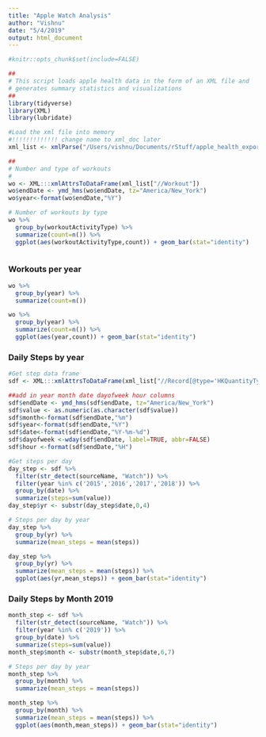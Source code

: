 ```yaml
---
title: "Apple Watch Analysis"
author: "Vishnu"
date: "5/4/2019"
output: html_document
---
```


```r
#knitr::opts_chunk$set(include=FALSE)

##
# This script loads apple health data in the form of an XML file and 
# generates summary statistics and visualizations
##
library(tidyverse)
library(XML)
library(lubridate)

#Load the xml file into memory 
#!!!!!!!!!!!!! change name to xml_doc later
xml_list <- xmlParse("/Users/vishnu/Documents/rStuff/apple_health_export/export.xml")

##
# Number and type of workouts
#
wo <- XML:::xmlAttrsToDataFrame(xml_list["//Workout"])
wo$endDate <- ymd_hms(wo$endDate, tz="America/New_York")
wo$year<-format(wo$endDate,"%Y")

# Number of workouts by type
wo %>% 
  group_by(workoutActivityType) %>%
  summarize(count=n()) %>%
  ggplot(aes(workoutActivityType,count)) + geom_bar(stat="identity")



```



### Workouts per year

```r
wo %>% 
  group_by(year) %>%
  summarize(count=n())

wo %>% 
  group_by(year) %>%
  summarize(count=n()) %>%
  ggplot(aes(year,count)) + geom_bar(stat="identity")

```

### Daily Steps by year
```r

#Get step data frame
sdf <- XML:::xmlAttrsToDataFrame(xml_list["//Record[@type='HKQuantityTypeIdentifierStepCount']"])

##add in year month date dayofweek hour columns
sdf$endDate <- ymd_hms(sdf$endDate, tz="America/New_York")
sdf$value <- as.numeric(as.character(sdf$value))
sdf$month<-format(sdf$endDate,"%m")
sdf$year<-format(sdf$endDate,"%Y")
sdf$date<-format(sdf$endDate,"%Y-%m-%d")
sdf$dayofweek <-wday(sdf$endDate, label=TRUE, abbr=FALSE)
sdf$hour <-format(sdf$endDate,"%H")

#Get steps per day
day_step <- sdf %>%
  filter(str_detect(sourceName, "Watch")) %>%
  filter(year %in% c('2015','2016','2017','2018')) %>%
  group_by(date) %>%
  summarize(steps=sum(value))
day_step$yr <- substr(day_step$date,0,4)

```

```r

# Steps per day by year
day_step %>%
  group_by(yr) %>%
  summarize(mean_steps = mean(steps)) 

day_step %>%
  group_by(yr) %>%
  summarize(mean_steps = mean(steps)) %>%
  ggplot(aes(yr,mean_steps)) + geom_bar(stat="identity")

```


### Daily Steps by Month 2019

```r
month_step <- sdf %>%
  filter(str_detect(sourceName, "Watch")) %>%
  filter(year %in% c('2019')) %>%
  group_by(date) %>%
  summarize(steps=sum(value))
month_step$month <- substr(month_step$date,6,7)

# Steps per day by year
month_step %>%
  group_by(month) %>%
  summarize(mean_steps = mean(steps)) 

month_step %>%
  group_by(month) %>%
  summarize(mean_steps = mean(steps)) %>%
  ggplot(aes(month,mean_steps)) + geom_bar(stat="identity")
```
